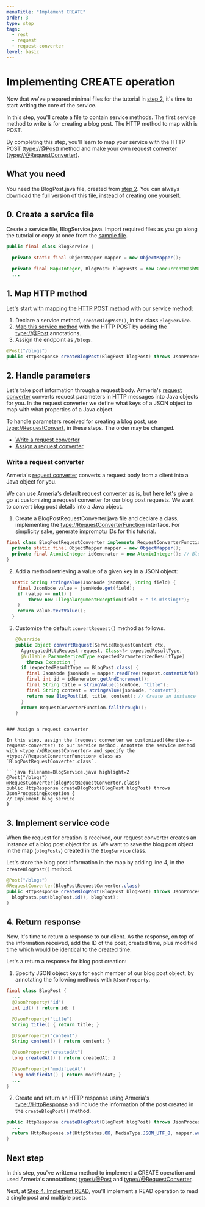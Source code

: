 ```yaml
---
menuTitle: "Implement CREATE"
order: 3
type: step
tags:
  - rest
  - request
  - request-converter
level: basic
---
```


# Implementing CREATE operation

Now that we've prepared minimal files for the tutorial in [step 2](/tutorials/tutorial-blog-rest-step2), it's time to start writing the core of the service.

<TutorialSteps current={3} />

In this step, you'll create a file to contain service methods. The first service method to write is for creating a blog post. The HTTP method to map with is POST.

By completing this step, you'll learn to map your service with the HTTP POST (<type://@Post>) method and make your own request converter (<type://@RequestConverter>).

## What you need

You need the BlogPost.java file, created from [step 2](/tutorials/tutorial-blog-rest-step2). You can always [download](https://github.com/line/armeria-examples/blob/master/rest-api-annotated-service/src/main/java/example/armeria/server/blog/BlogPost.java) the full version of this file, instead of creating one yourself.

## 0. Create a service file

Create a service file, BlogService.java. Import required files as you go along the tutorial or copy at once from the [sample file](https://github.com/line/armeria-examples/blob/master/rest-api-annotated-service/src/main/java/example/armeria/server/blog/BlogService.java).
  ```java filename=BlogService.java
  public final class BlogService {

    private static final ObjectMapper mapper = new ObjectMapper();

    private final Map<Integer, BlogPost> blogPosts = new ConcurrentHashMap<>();
    ...
  ```

## 1. Map HTTP method

Let's start with [mapping the HTTP POST method](/docs/server-annotated-service#mapping-http-service-methods) with our service method:

1. Declare a service method, `createBlogPost()`, in the class `BlogService`.
2. [Map this service method](/docs/server-annotated-service#mapping-http-service-methods) with the HTTP POST by adding the <type://@Post> annotations.
3. Assign the endpoint as `/blogs`.

```java filename=BlogService.java highlight=1
@Post("/blogs")
public HttpResponse createBlogPost(BlogPost blogPost) throws JsonProcessingException {}
```

## 2. Handle parameters

Let's take post information through a request body. Armeria's [request converter](/docs/server-annotated-service#converting-an-http-request-to-a-java-object) converts request parameters in HTTP messages into Java objects for you. In the request converter we define what keys of a JSON object to map with what properties of a Java object.

To handle parameters received for creating a blog post, use <type://RequestConvert>, in these steps. The order may be changed.

- [Write a request converter](#write-a-request-converter)
- [Assign a request converter](#assign-a-request-converter)

### Write a request converter

Armeria's [request converter](/docs/server-annotated-service#converting-an-http-request-to-a-java-object) converts a request body from a client into a Java object for you.

We can use Armeria's default request converter as is, but here let's give a go at customizing a request converter for our blog post requests. We want to convert blog post details into a Java object.

1. Create a BlogPostRequestConverter.java file and declare a class, implementing the <type://RequestConverterFunction> interface. For simplicity sake, generate impromptu IDs for this tutorial.
  ```java filename=BlogRequestConverter.java
  final class BlogPostRequestConverter implements RequestConverterFunction {
    private static final ObjectMapper mapper = new ObjectMapper();
    private final AtomicInteger idGenerator = new AtomicInteger(); // Blog post ID
  }
  ```
2. Add a method retrieving a value of a given key in a JSON object:
  ```java filename=BlogRequestConverter.java highlight="4"
    static String stringValue(JsonNode jsonNode, String field) {
      final JsonNode value = jsonNode.get(field);
      if (value == null) {
          throw new IllegalArgumentException(field + " is missing!");
      }
      return value.textValue();
    }
  ```
3. Customize the default `convertRequest()` method as follows.
    ```java filename=BlogRequestConverter.java
    @Override
    public Object convertRequest(ServiceRequestContext ctx,
      AggregatedHttpRequest request, Class<?> expectedResultType,
      @Nullable ParameterizedType expectedParameterizedResultType)
        throws Exception {
      if (expectedResultType == BlogPost.class) {
        final JsonNode jsonNode = mapper.readTree(request.contentUtf8());
        final int id = idGenerator.getAndIncrement();
        final String title = stringValue(jsonNode, "title");
        final String content = stringValue(jsonNode, "content");
        return new BlogPost(id, title, content); // Create an instance of BlogPost object
      }
      return RequestConverterFunction.fallthrough();
    }
  ```

### Assign a request converter

In this step, assign the [request converter we customized](#write-a-request-converter) to our service method. Annotate the service method with <type://@RequestConverter> and specify the <type://RequestConverterFunction> class as `BlogPostRequestConverter.class`.

```java filename=BlogService.java highlight=2
@Post("/blogs")
@RequestConverter(BlogPostRequestConverter.class)
public HttpResponse createBlogPost(BlogPost blogPost) throws JsonProcessingException {
  // Implement blog service
}
```

## 3. Implement service code

When the request for creation is received, our request converter creates an instance of a blog post object for us. We want to save the blog post object in the map (`blogPosts`) created in the `BlogService` class.

Let's store the blog post information in the map by adding line 4, in the `createBlogPost()` method.

```java filename=BlogService.java highlight=4
@Post("/blogs")
@RequestConverter(BlogPostRequestConverter.class)
public HttpResponse createBlogPost(BlogPost blogPost) throws JsonProcessingException {
  blogPosts.put(blogPost.id(), blogPost);
}
```

## 4. Return response

Now, it's time to return a response to our client. As the response, on top of the information received, add the ID of the post, created time, plus modified time which would be identical to the created time.

Let's a return a response for blog post creation:

1. Specify JSON object keys for each member of our blog post object, by annotating the following methods with `@JsonProperty`.
  ```java filename=BlogPost.java highlight=3,6,9,12,15
  final class BlogPost {
    ...
    @JsonProperty("id")
    int id() { return id; }

    @JsonProperty("title")
    String title() { return title; }

    @JsonProperty("content")
    String content() { return content; }

    @JsonProperty("createdAt")
    long createdAt() { return createdAt; }

    @JsonProperty("modifiedAt")
    long modifiedAt() { return modifiedAt; }
    ...
  }
  ```
2. Create and return an HTTP response using Armeria's <type://HttpResponse> and include the information of the post created in the `createBlogPost()` method.
  ```java filename=BlogService.java
  public HttpResponse createBlogPost(BlogPost blogPost) throws JsonProcessingException {
    ...
    return HttpResponse.of(HttpStatus.OK, MediaType.JSON_UTF_8, mapper.writeValueAsBytes(blogPost));
  }
  ```

## Next step

In this step, you've written a method to implement a CREATE operation and used Armeria's annotations; <type://@Post> and <type://@RequestConverter>.

Next, at [Step 4. Implement READ](/tutorials/tutorial-blog-rest-step4), you'll implement a READ operation to read a single post and multiple posts.

<TutorialSteps current={3} />